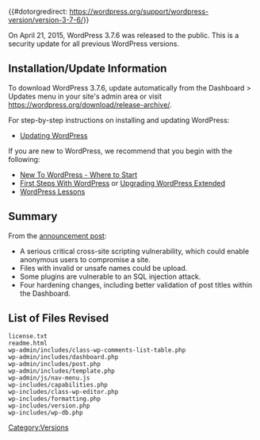 {{#dotorgredirect: https://wordpress.org/support/wordpress-version/version-3-7-6/}}
{{Languages|
{{en|Version 3.7.6}}
}}

On April 21, 2015, WordPress 3.7.6 was released to the public. This is a security update for all previous WordPress versions.

== Installation/Update Information ==
To download WordPress 3.7.6, update automatically from the Dashboard > Updates menu in your site's admin area or visit https://wordpress.org/download/release-archive/.

For step-by-step instructions on installing and updating WordPress:
* [[Updating WordPress]]

If you are new to WordPress, we recommend that you begin with the following:
* [[New To WordPress - Where to Start]]
* [[First Steps With WordPress]] or [[Upgrading WordPress Extended]]
* [[WordPress Lessons]]

== Summary ==
From the [https://wordpress.org/news/2015/04/wordpress-4-1-2/ announcement post]:

*A serious critical cross-site scripting vulnerability, which could enable anonymous users to compromise a site.
* Files with invalid or unsafe names could be upload.
* Some plugins are vulnerable to an SQL injection attack.
* Four hardening changes, including better validation of post titles within the Dashboard.

== List of Files Revised ==
<pre>
license.txt
readme.html
wp-admin/includes/class-wp-comments-list-table.php
wp-admin/includes/dashboard.php
wp-admin/includes/post.php
wp-admin/includes/template.php
wp-admin/js/nav-menu.js
wp-includes/capabilities.php
wp-includes/class-wp-editor.php
wp-includes/formatting.php
wp-includes/version.php
wp-includes/wp-db.php
</pre>

{{Versions}}

[[Category:Versions]]